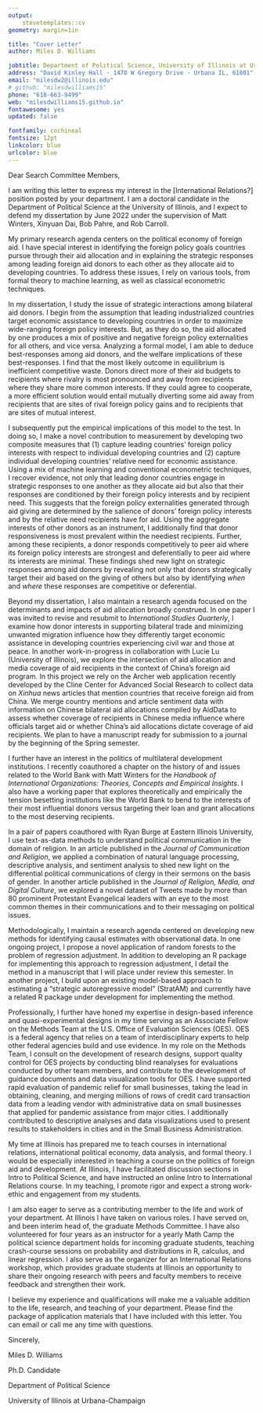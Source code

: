```yaml
---
output: 
    stevetemplates::cv
geometry: margin=1in

title: "Cover Letter"
author: Miles D. Williams

jobtitle: Department of Political Science, University of Illinois at Urbana-Champaign
address: "David Kinley Hall · 1470 W Gregory Drive · Urbana IL, 61801"
email: "milesdw2@illinois.edu"
# github: "milesdwilliams15"
phone: "618-663-9499"
web: "milesdwilliams15.github.io"
fontawesome: yes
updated: false

fontfamily: cochineal
fontsize: 12pt
linkcolor: blue
urlcolor: blue
---
```



\bigskip

Dear Search Committee Members,

\bigskip

I am writing this letter to express my interest in the [International Relations?] position posted by your department. I am a doctoral candidate in the Department of Political Science at the University of Illinois, and I expect to defend my dissertation by June 2022 under the supervision of Matt Winters, Xinyuan Dai, Bob Pahre, and Rob Carroll. 

My primary research agenda centers on the political economy of foreign aid. I have special interest in identifying the foreign policy goals countries pursue through their aid allocation and in explaining the strategic responses among leading foreign aid donors to each other as they allocate aid to developing countries. To address these issues, I rely on various tools, from formal theory to machine learning, as well as classical econometric techniques.

In my dissertation, I study the issue of strategic interactions among bilateral aid donors. I begin from the assumption that leading industrialized countries target economic assistance to developing countries in order to maximize wide-ranging foreign policy interests. But, as they do so, the aid allocated by one produces a mix of positive and negative foreign policy externalities for all others, and vice versa. Analyzing a formal model, I am able to deduce best-responses among aid donors, and the welfare implications of these best-responses. I find that the most likely outcome in equilibrium is inefficient competitive waste. Donors direct more of their aid budgets to recipients where rivalry is most pronounced and away from recipients where they share more common interests. If they could agree to cooperate, a more efficient solution would entail mutually diverting some aid away from recipients that are sites of rival foreign policy gains and to recipients that are sites of mutual interest. 

I subsequently put the empirical implications of this model to the test. In doing so, I make a novel contribution to measurement by developing two composite measures that (1) capture leading countries' foreign policy interests with respect to individual developing countries and (2) capture individual developing countries' relative need for economic assistance. Using a mix of machine learning and conventional econometric techniques, I recover evidence, not only that leading donor countries engage in strategic responses to one another as they allocate aid but also that their responses are conditioned by their foreign policy interests and by recipient need. This suggests that the foreign policy externalities generated through aid giving are determined by the salience of donors' foreign policy interests and by the relative need recipients have for aid. Using the aggregate interests of other donors as an instrument, I additionally find that donor responsiveness is most prevalent within the neediest recipients. Further, among these recipients, a donor responds competitively to peer aid where its foreign policy interests are strongest and deferentially to peer aid where its interests are minimal. These findings shed new light on strategic responses among aid donors by revealing not only that donors strategically target their aid based on the giving of others but also by identifying *when* and *where* these responses are competitive or deferential. 

Beyond my dissertation, I also maintain a research agenda focused on the determinants and impacts of aid allocation broadly construed. In one paper I was invited to revise and resubmit to *International Studies Quarterly*, I examine how donor interests in supporting bilateral trade and minimizing unwanted migration influence how they differently target economic assistance in developing countries experiencing civil war and those at peace. In another work-in-progress in collaboration with Lucie Lu (University of Illinois), we explore the intersection of aid allocation and media coverage of aid recipients in the context of China's foreign aid program. In this project we rely on the Archer web application recently developed by the Cline Center for Advanced Social Research to collect data on *Xinhua* news articles that mention countries that receive foreign aid from China. We merge country mentions and article sentiment data with information on Chinese bilateral aid allocations compiled by AidData to assess whether coverage of recipients in Chinese media influence where officials target aid or whether China's aid allocations dictate coverage of aid recipients. We plan to have a manuscript ready for submission to a journal by the beginning of the Spring semester.

I further have an interest in the politics of multilateral development institutions. I recently coauthored a chapter on the history of and issues related to the World Bank with Matt Winters for the *Handbook of International Organizations: Theories, Concepts and Empirical Insights*. I also have a working paper that explores theoretically and empirically the tension besetting institutions like the World Bank to bend to the interests of their most influential donors versus targeting their loan and grant allocations to the most deserving recipients.

In a pair of papers coauthored with Ryan Burge at Eastern Illinois University, I use text-as-data methods to understand political communication in the domain of religion. In an article published in the *Journal of Communication and Religion*, we applied a combination of natural language processing, descriptive analysis, and sentiment analysis to shed new light on the differential political communications of clergy in their sermons on the basis of gender. In another article published in the *Journal of Religion, Media, and Digital Culture*, we explored a novel dataset of Tweets made by more than 80 prominent Protestant Evangelical leaders with an eye to the most common themes in their communications and to their messaging on political issues.

Methodologically, I maintain a research agenda centered on developing new methods for identifying causal estimates with observational data. In one ongoing project, I propose a novel application of random forests to the problem of regression adjustment. In addition to developing an R package for implementing this approach to regression adjustment, I detail the method in a manuscript that I will place under review this semester. In another project, I build upon an existing model-based approach to estimating a "strategic autoregressive model" (StratAM) and currently have a related R package under development for implementing the method.

Professionally, I further have honed my expertise in design-based inference and quasi-experimental designs in my time serving as an Associate Fellow on the Methods Team at the U.S. Office of Evaluation Sciences (OES). OES is a federal agency that relies on a team of interdisciplinary experts to help other federal agencies build and use evidence. In my role on the Methods Team, I consult on the development of research designs, support quality control for OES projects by conducting blind reanalyses for evaluations conducted by other team members, and contribute to the development of guidance documents and data visualization tools for OES. I have supported rapid evaluation of pandemic relief for small businesses, taking the lead in obtaining, cleaning, and merging millions of rows of credit card transaction data from a leading vendor with administrative data on small businesses that applied for pandemic assistance from major cities. I additionally contributed to descriptive analyses and data visualizations used to present results to stakeholders in cities and in the Small Business Administration.

My time at Illinois has prepared me to teach courses in international relations, international political economy, data analysis, and formal theory. I would be especially interested in teaching a course on the politics of foreign aid and development. At Illinois, I have facilitated discussion sections in Intro to Political Science, and have instructed an online Intro to International Relations course. In my teaching, I promote rigor and expect a strong work-ethic and engagement from my students.

I am also eager to serve as a contributing member to the life and work of your department. At Illinois I have taken on various roles. I have served on, and been interim head of, the graduate Methods Committee. I have also volunteered for four years as an instructor for a yearly Math Camp the political science department holds for incoming graduate students, teaching crash-course sessions on probability and distributions in R, calculus, and linear regression. I also serve as the organizer for an International Relations workshop, which provides graduate students at Illinois an opportunity to share their ongoing research with peers and faculty members to receive feedback and strengthen their work.

I believe my experience and qualifications will make me a valuable addition to the life, research, and teaching of your department. Please find the package of application materials that I have included with this letter. You can email or call me any time with questions.

\bigskip

Sincerely,

Miles D. Williams

\vspace{-10pt}

Ph.D. Candidate

\vspace{-10pt}

Department of Political Science

\vspace{-10pt}

University of Illinois at Urbana-Champaign